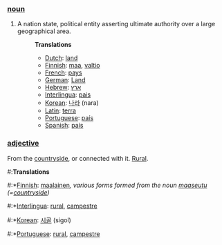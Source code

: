 ===[[noun]]===

# A nation state, political entity asserting ultimate authority over a large geographical area.
#:'''Translations'''
#:*[[Dutch]]: [[land]]
#:*[[Finnish]]: [[maa]], [[valtio]]
#:*[[French]]: [[pays]]
#:*[[German]]: [[Land]]
#:*[[Hebrew]]: [[ארץ]]
#:*[[Interlingua]]: [[pais]]
#:*[[Korean]]: [[나라]] (nara)
#:*[[Latin]]: [[terra]]
#:*[[Portuguese]]: [[país]]
#:*[[Spanish]]: [[país]]

===[[adjective]]===

From the [[countryside]], or connected with it. [[Rural]].
#:'''Translations'''
#:*[[Finnish]]: [[maalainen]]'', various forms formed from the noun [[maaseutu]] (=[[countryside]])''
#:*[[Interlingua]]: [[rural]], [[campestre]]
#:*[[Korean]]: [[시골]] (sigol)
#:*[[Portuguese]]: [[rural]], [[campestre]]